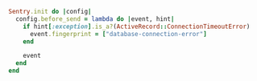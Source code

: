 ```ruby
Sentry.init do |config|
  config.before_send = lambda do |event, hint|
    if hint[:exception].is_a?(ActiveRecord::ConnectionTimeoutError)
      event.fingerprint = ["database-connection-error"]
    end

    event
  end
end
```
